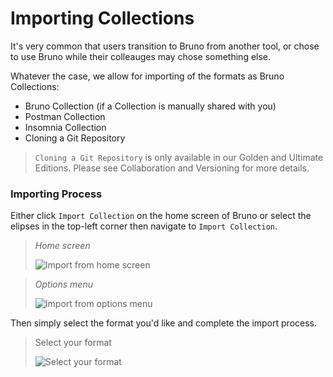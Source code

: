 # Importing Collections 

It's very common that users transition to Bruno from another tool, or chose to use Bruno while their colleauges may chose something else. 

Whatever the case, we allow for importing of the formats as Bruno Collections:

- Bruno Collection (if a Collection is manually shared with you)
- Postman Collection
- Insomnia Collection
- Cloning a Git Repository

> `Cloning a Git Repository` is only available in our Golden and Ultimate Editions. Please see Collaboration and Versioning for more details.

### Importing Process

Either click `Import Collection` on the home screen of Bruno or select the elipses in the top-left corner then navigate to `Import Collection`. 

>*Home screen*
>
>![Import from home screen](/screenshots/migration/ImportCollectionHomePage.webp)

>*Options menu*
>
>![Import from options menu](/screenshots/migration/ImportcollectionElipses.webp)


Then simply select the format you'd like and complete the import process.

>Select your format
>
>![Select your format](/screenshots/migration/ImportCollectionModal.webp)




